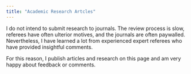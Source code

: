 ```yaml
---
title: "Academic Research Artcles"
---
```


I do not intend to submit research to journals.
The review process is slow, referees have often ulterior motives, and the journals are often paywalled.
Nevertheless, I have learned a lot from experienced expert referees who have provided insightful comments.

For this reason, I publish articles and research on this page and am very happy about feedback or comments.

